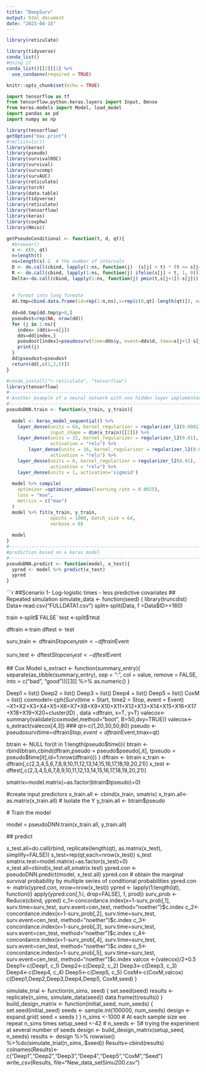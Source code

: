 ---
title: "DeepSurv"
output: html_document
date: "2023-04-15"
---
```{r}
library(reticulate)

```


```{r}
library(tidyverse)
conda_list()
#Using it
conda_list()[[2]][2] %>% 
  use_condaenv(required = TRUE)

```



```{r setup, include=FALSE}
knitr::opts_chunk$set(echo = TRUE)
```


```{python}
import tensorflow as tf
from tensorflow.python.keras.layers import Input, Dense
from keras.models import Model, load_model
import pandas as pd
import numpy as np
```



```{r}
library(tensorflow)
getOption("max.print")
#rm(list=ls())
library(keras)
library(pseudo)
library(survivalROC)
library(survival)
library(survcomp)
library(survAUC)
library(reticulate)
library(torch)
library(data.table)
library(tidyverse)
library(reticulate)
library(tensorflow)
library(keras)
library(coxphw)
library(Hmisc)
```

```{r}
getPseudoConditional <- function(t, d, qt){
  #browser()
  s <- c(0, qt)  
  n=length(t)
  ns=length(s)-1  # the number of intervals
  D <- do.call(cbind, lapply(1:ns, function(j)  (s[j] < t) * (t <= s[j+1]) * (d == 1)))
  R <- do.call(cbind, lapply(1:ns, function(j) ifelse(s[j] < t, 1, 0)))
  Delta<-do.call(cbind, lapply(1:ns, function(j) pmin(t,s[j+1])-s[j]))
  
  
  # format into long formate
  dd.tmp=cbind.data.frame(id=rep(1:n,ns),s=rep(c(0,qt[-length(qt)]), each=n), y=c(R*Delta),d=c(D))
  
  dd=dd.tmp[dd.tmp$y>0,]
  pseudost=rep(NA, nrow(dd))
  for (j in 1:ns){
    index= (dd$s==s[j])
    dds=dd[index,]
    pseudost[index]=pseudosurv(time=dds$y, event=dds$d, tmax=s[j+1]-s[j])$pseudo
    print(j)
  }
  dd$pseudost=pseudost  
  return(dd[,c(1,2,5)])
}

```

```{r}
#conda_install("r-reticulate", "tensorflow")
library(tensorflow)
#----------------------------------------------------------------------------------------
# Another example of a neural network with one hidden layer implemented in R keras in the paper
#-----------------------------------------------------------------------------------------
pseudoDNN.train <- function(x_train, y_train){
  
  model <- keras_model_sequential() %>%
    layer_dense(units = 64, kernel_regularizer = regularizer_l2(0.0001), activation = "relu",
                input_shape = dim(x_train)[[2]]) %>%
    layer_dense(units = 32, kernel_regularizer = regularizer_l2(0.01),
                activation = "relu") %>%
        layer_dense(units = 16, kernel_regularizer = regularizer_l2(0.01),
                activation = "relu") %>%
    layer_dense(units = 8, kernel_regularizer = regularizer_l2(0.01),
                activation = "relu") %>%
    layer_dense(units = 1, activation='sigmoid')
  
  model %>% compile(
    optimizer =optimizer_adamax(learning_rate = 0.0025),
    loss = "mse",
    metrics = c("mae")
  )
  model %>% fit(x_train, y_train,
                epochs = 1000, batch_size = 64,
                verbose = 0)
  
  model
}
#----------------------------------------------------------------------------
#prediction based on a keras model
#----------------------------------------------------------------------------
pseudoDNN.predict <- function(model, x_test){
  ypred <- model %>% predict(x_test)
  ypred
}

```

```{r}
##Scenario 1-  Log-logistic times - less predictive covariates
## Repeated simulation
simulate_data <- function(seed) {
  library(truncdist)
  Data<-read.csv("FULLDATA1.csv")
  split<-split(Data, f =Data$ID>=160) 
  
  train <-split$`FALSE`
  test <-split$`TRUE`
  
  
  dftrain <-train
  dftest <- test
  
  surv_train <- dftrain$Stop
  cen_train <- dftrain$Event
  
  surv_test <- dftest$Stop
  cen_test <- dftest$Event
  
  ## Cox Model
  s_extract <- function(summary_entry){
    separate(as_tibble(summary_entry),
             sep = ":",
             col = value, 
             remove = FALSE, 
             into = c("bad", "good"))[[3]] %>% 
      as.numeric() 
  }
  
  Deep1 = list()
  Deep2 = list()
  Deep3 = list()
  Deep4 = list()
  Deep5 = list()
  CoxM  = list()
  coxmodel<-cph(Surv(time = Start, time2 = Stop, event = Event) ~X1+X2+X3+X4+X5+X6+X7+X8+X9+X10+X11+X12+X13+X14+X15+X16+X17+X18+X19+X20+cluster(ID)
                , data =dftrain, x=T, y=T) 
  valecox<-summary(validate(coxmodel,method="boot", B=50,dxy=TRUE))
  valecox<-s_extract(valecox[4,3])
  ###
  qt<-c(1,20,30,50,80)
  pseudo <- pseudosurv(time=dftrain$Stop,event=dftrain$Event,tmax=qt)
  
  btrain <- NULL
  for(it in 1:length(pseudo$time)){
    btrain <- rbind(btrain,cbind(dftrain,pseudo = pseudo$pseudo[,it],
                                 tpseudo = pseudo$time[it],id=1:nrow(dftrain)))
  }
  dftrain <- btrain
  x_train <- dftrain[,c(2,3,4,5,6,7,8,9,10,11,12,13,14,15,16,17,18,19,20,21)]
  x_test <- dftest[,c(2,3,4,5,6,7,8,9,10,11,12,13,14,15,16,17,18,19,20,21)]
  
  smatrix=model.matrix(~as.factor(btrain$tpseudo)+0)
  
  #create input predictors 
  x_train.all <- cbind(x_train, smatrix)
  x_train.all<-as.matrix(x_train.all)
  # Isolate the Y
  y_train.all <- btrain$pseudo
  
  # Train the model
  
  model = pseudoDNN.train(x_train.all, y_train.all)
  
  ## predict
 
  x_test.all=do.call(rbind, replicate(length(qt), as.matrix(x_test), simplify=FALSE))
  s_test=rep(qt,each=nrow(x_test))
  s_test
  smatrix.test=model.matrix(~as.factor(s_test)+0)
  x_test.all=cbind(x_test.all,smatrix.test)
  ypred.con <- pseudoDNN.predict(model, x_test.all)
  ypred.con
  # obtain the marginal survival probability by multiple series of conditional probabilities
  ypred.con <- matrix(ypred.con, nrow=nrow(x_test))
  ypred <- lapply(1:length(qt), function(i) apply(ypred.con[,1:i, drop=FALSE], 1, prod))
  surv_prob <- Reduce(cbind, ypred)
  c_1<-concordance.index(x=1-surv_prob[,1], surv.time=surv_test, surv.event=cen_test, method="noether")$c.index
  c_2<-concordance.index(x=1-surv_prob[,2], surv.time=surv_test, surv.event=cen_test, method="noether")$c.index
  c_3<-concordance.index(x=1-surv_prob[,3], surv.time=surv_test, surv.event=cen_test, method="noether")$c.index
  c_4<-concordance.index(x=1-surv_prob[,4], surv.time=surv_test, surv.event=cen_test, method="noether")$c.index
  c_5<-concordance.index(x=1-surv_prob[,5], surv.time=surv_test, surv.event=cen_test, method="noether")$c.index
  valcox <-(valecox)/2+0.5 
  Deep1<-c(Deep1, c_1)
  Deep2<-c(Deep2, c_2)
  Deep3<-c(Deep3, c_3)
  Deep4<-c(Deep4, c_4)
  Deep5<-c(Deep5, c_5)
  CoxM<-c(CoxM,valcox)
  c(Deep1,Deep2,Deep3,Deep4,Deep5, CoxM,seed)
}

simulate_trial <- function(n_sims, seed) {
  set.seed(seed)
  results <- replicate(n_sims, simulate_data(seed))
  data.frame(t(results))
}
build_design_matrix <- function(initial_seed, num_seeds) {
  set.seed(initial_seed)
  seeds <- sample.int(100000, num_seeds)
  design <- expand.grid(
    seed = seeds
  )
}
n_sims <-1000 # At each sample size we repeat n_sims times
setup_seed <-42  # 
n_seeds <- 5# trying the experiment at several number of seeds
design <- build_design_matrix(setup_seed, n_seeds)
results <- design %>%
  rowwise() %>%do(simulate_trial(n_sims,.$seed))
Results<-cbind(results)
colnames(Results)<-c("Deep1","Deep2","Deep3","Deep4","Deep5","CoxM","Seed")
write_csv(Results, file="New_data_setSimu200.csv")
